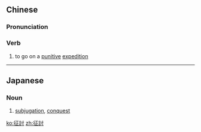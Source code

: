 {{also|征讨}}
==Chinese==
{{zh-forms|s=征讨}}

===Pronunciation===
{{zh-pron
|m=zhēngtǎo
|c=zing1 tou2
|mn=qz,xm,zz:cheng-thó
|cat=v
}}

===Verb===
{{zh-verb}}

# to go on a [[punitive]] [[expedition]]

----

==Japanese==
{{ja-kanjitab|せい|とう|yomi=on}}

===Noun===
{{ja-noun|せいとう}}

# [[subjugation]], [[conquest]]

[[ko:征討]]
[[zh:征討]]